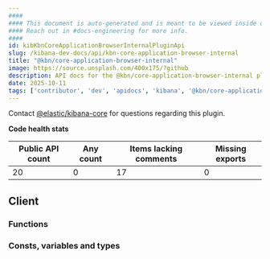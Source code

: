 ```yaml
---
####
#### This document is auto-generated and is meant to be viewed inside our experimental, new docs system.
#### Reach out in #docs-engineering for more info.
####
id: kibKbnCoreApplicationBrowserInternalPluginApi
slug: /kibana-dev-docs/api/kbn-core-application-browser-internal
title: "@kbn/core-application-browser-internal"
image: https://source.unsplash.com/400x175/?github
description: API docs for the @kbn/core-application-browser-internal plugin
date: 2025-10-11
tags: ['contributor', 'dev', 'apidocs', 'kibana', '@kbn/core-application-browser-internal']
---
```




Contact [@elastic/kibana-core](https://github.com/orgs/elastic/teams/kibana-core) for questions regarding this plugin.

**Code health stats**

| Public API count  | Any count | Items lacking comments | Missing exports |
|-------------------|-----------|------------------------|-----------------|
| 20 | 0 | 17 | 0 |

## Client

### Functions
<DocDefinitionList data={kbnCoreApplicationBrowserInternalObj.client.functions}/>

### Consts, variables and types
<DocDefinitionList data={kbnCoreApplicationBrowserInternalObj.client.misc}/>

